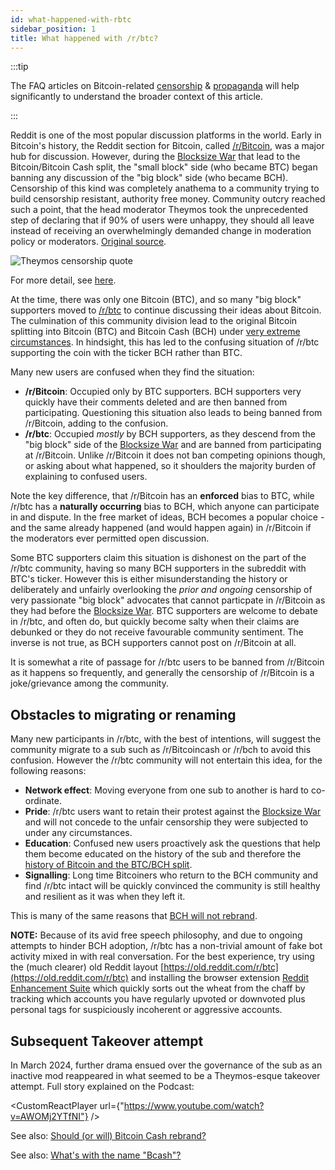 ```yaml
---
id: what-happened-with-rbtc
sidebar_position: 1
title: What happened with /r/btc?
---
```




:::tip

The FAQ articles on Bitcoin-related [censorship](/faqs/BCH-vs-BTC/why-is-there-so-much-censorship-in-btc) & [propaganda](/faqs/BCH-vs-BTC/why-is-there-so-much-propaganda-in-btc) will help significantly to understand the broader context of this article.

:::

Reddit is one of the most popular discussion platforms in the world. Early in Bitcoin's history, the Reddit section for Bitcoin, called [/r/Bitcoin](https://www.reddit.com/r/Bitcoin), was a major hub for discussion. However, during the [Blocksize War](/start#episode-8-of-10-bitcoin-cash) that lead to the Bitcoin/Bitcoin Cash split, the "small block" side (who became BTC) began banning any discussion of the "big block" side (who became BCH). Censorship of this kind was completely anathema to a community trying to build censorship resistant, authority free money. Community outcry reached such a point, that the head moderator Theymos took the unprecedented step of declaring that if 90% of users were unhappy, they should all leave instead of receiving an overwhelmingly demanded change in moderation policy or moderators. [Original source](https://www.reddit.com/r/Bitcoin/comments/3h9cq4/its_time_for_a_break_about_the_recent_mess/).

<img src={censorshipUrl} alt="Theymos censorship quote" />

For more detail, see [here](https://medium.com/@johnblocke/a-brief-and-incomplete-history-of-censorship-in-r-bitcoin-c85a290fe43).

At the time, there was only one Bitcoin (BTC), and so many "big block" supporters moved to [/r/btc](https://www.reddit.com/r/btc) to continue discussing their ideas about Bitcoin. The culmination of this community division lead to the original Bitcoin splitting into Bitcoin (BTC) and Bitcoin Cash (BCH) under [very extreme circumstances](/start#episode-8-of-10-bitcoin-cash). In hindsight, this has led to the confusing situation of /r/btc supporting the coin with the ticker BCH rather than BTC.

Many new users are confused when they find the situation:

- **/r/Bitcoin**: Occupied only by BTC supporters. BCH supporters very quickly have their comments deleted and are then banned from participating. Questioning this situation also leads to being banned from /r/Bitcoin, adding to the confusion.
- **/r/btc**: Occupied _mostly_ by BCH supporters, as they descend from the "big block" side of the [Blocksize War](/start#episode-8-of-10-bitcoin-cash) and are banned from participating at /r/Bitcoin. Unlike /r/Bitcoin it does not ban competing opinions though, or asking about what happened, so it shoulders the majority burden of explaining to confused users.

Note the key difference, that /r/Bitcoin has an **enforced** bias to BTC, while /r/btc has a **naturally occurring** bias to BCH, which anyone can participate in and dispute. In the free market of ideas, BCH becomes a popular choice - and the same already happened (and would happen again) in /r/Bitcoin if the moderators ever permitted open discussion.

Some BTC supporters claim this situation is dishonest on the part of the /r/btc community, having so many BCH supporters in the subreddit with BTC's ticker. However this is either misunderstanding the history or deliberately and unfairly overlooking the _prior and ongoing_ censorship of very passionate "big block" advocates that cannot particpate in /r/Bitcoin as they had before the [Blocksize War](/start#episode-8-of-10-bitcoin-cash). BTC supporters are welcome to debate in /r/btc, and often do, but quickly become salty when their claims are debunked or they do not receive favourable community sentiment. The inverse is not true, as BCH supporters cannot post on /r/Bitcoin at all.

It is somewhat a rite of passage for /r/btc users to be banned from /r/Bitcoin as it happens so frequently, and generally the censorship of /r/Bitcoin is a joke/grievance among the community.

## Obstacles to migrating or renaming

Many new participants in /r/btc, with the best of intentions, will suggest the community migrate to a sub such as /r/Bitcoincash or /r/bch to avoid this confusion. However the /r/btc community will not entertain this idea, for the following reasons:

- **Network effect**: Moving everyone from one sub to another is hard to co-ordinate.
- **Pride**: /r/btc users want to retain their protest against the [Blocksize War](/start#episode-8-of-10-bitcoin-cash) and will not concede to the unfair censorship they were subjected to under any circumstances.
- **Education**: Confused new users proactively ask the questions that help them become educated on the history of the sub and therefore the [history of Bitcoin and the BTC/BCH split](/start#episode-8-of-10-bitcoin-cash).
- **Signalling**: Long time Bitcoiners who return to the BCH community and find /r/btc intact will be quickly convinced the community is still healthy and resilient as it was when they left it.

This is many of the same reasons that [BCH will not rebrand](/faqs/BCH/will-bitcoin-cash-rebrand).

**NOTE:** Because of its avid free speech philosophy, and due to ongoing attempts to hinder BCH adoption, /r/btc has a non-trivial amount of fake bot activity mixed in with real conversation. For the best experience, try using the (much clearer) old Reddit layout [https://old.reddit.com/r/btc](https://old.reddit.com/r/btc) and installing the browser extension [Reddit Enhancement Suite](https://redditenhancementsuite.com/) which quickly sorts out the wheat from the chaff by tracking which accounts you have regularly upvoted or downvoted plus personal tags for suspiciously incoherent or aggressive accounts.

## Subsequent Takeover attempt

In March 2024, further drama ensued over the governance of the sub as an inactive mod reappeared in what seemed to be a Theymos-esque takeover attempt. Full story explained on the Podcast:

<CustomReactPlayer
  url={"https://www.youtube.com/watch?v=AWOMj2YTfNI"} />

See also: [Should (or will) Bitcoin Cash rebrand?](/faqs/BCH/will-bitcoin-cash-rebrand)

See also: [What's with the name "Bcash"?](/faqs/Other/whats-with-the-name-bcash)

